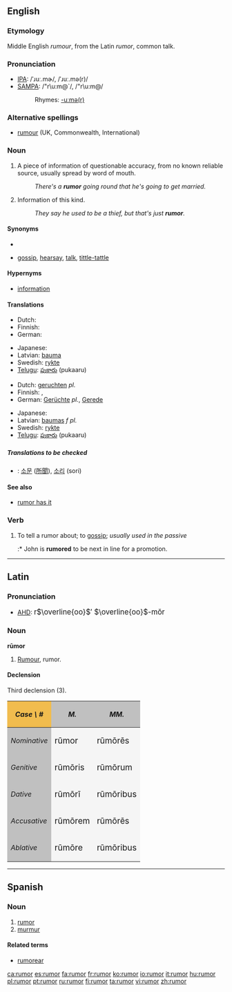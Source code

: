 <!-- If you edit this page, please also edit "rumour" to keep these two pages in synch. -->
==English==

===Etymology===
Middle English ''rumour'', from the Latin ''rumor'', common talk.

===Pronunciation===
* [[International Phonetic Alphabet|IPA]]: /ˈɹuː.mɚ/, /ˈɹuː.mə(r)/
* [[SAMPA]]: /"r\u:m@`/, /"r\u:m@/
*: Rhymes: [[Rhymes:English:-uːmə(r)|-uːmə(r)]]

===Alternative spellings===
* [[rumour]] (UK, Commonwealth, International)

===Noun===
{{en-noun|rumors|-}}

# {{countable}} A piece of information of questionable accuracy, from no known reliable source, usually spread by word of mouth.
#: ''There's a '''rumor''' going round that he's going to get married.''
# {{uncountable}} Information of this kind.
#: ''They say he used to be a thief, but that's just '''rumor'''.''

====Synonyms====
* {{sense|piece of information}}
* {{sense|information}} [[gossip]], [[hearsay]], [[talk]], [[tittle-tattle]]

====Hypernyms====
* [[information]]

====Translations====
{{trans-top|countable: piece of information}}
* Dutch: {{t+|nl|gerucht|n}}
* Finnish: {{t+|fi|huhu}}
* German: {{t+|de|Gerücht|n}}
{{trans-mid}}
* Japanese: {{t+|ja|噂|tr=[[うわさ]], uwasa|sc=Jpan}}
* Latvian: [[bauma]] {{f}}
* Swedish: [[rykte#Swedish|rykte]] {{n}}
* [[Telugu]]: [[పుకారు]] (pukaaru)
{{trans-bottom}}

{{trans-top|uncountable: information}}
* Dutch: [[geruchten]] ''pl.''
* Finnish: {{t+|fi|huhu}}, {{t+|fi|kuulopuhe}}
* German: [[Gerücht]]e {{n}} ''pl.'', [[Gerede]] {{n}}
{{trans-mid}}
* Japanese: {{t+|ja|噂|tr=[[うわさ]], uwasa|sc=Jpan}}
* Latvian: [[baumas]] ''f pl.''
* Swedish: [[rykte#Swedish|rykte]] {{n}}
* [[Telugu]]: [[పుకారు]] (pukaaru)
{{trans-bottom}}

=====Translations to be checked=====
{{checktrans}}
* {{ttbc|Korean}}: [[소문]] ([[所聞]]), [[소리]] (sori)

====See also====
* [[rumor has it]]

===Verb===

{{en-verb}}

# {{transitive}} To tell a rumor about; to [[gossip]]; ''usually used in the passive''
#:* John is '''rumored''' to be next in line for a promotion.

<!-- If you edit this page, please also edit "rumour" to keep these two pages in synch. -->

----

==Latin==

===Pronunciation===
* [[AHD]]: <big> r<math>\overline{oo}</math>′ <math>\overline{oo}</math>-mŏr </big>

===Noun===
'''rūmor'''

# [[Rumour]], rumor.

====Declension====
Third declension (3).
{| cellpadding="5" border="1"
!style="background:#F1BC4E;"| ''Case \ #''
!style="background:#C0C0C0;"| ''M.''
!style="background:#C0C0C0;"| ''MM.''
|-
!style="background:#C0C0C0;"| ''Nominative''
|style="background:#F5F5F5;"| <big> rūmor
|style="background:#F5F5F5;"| <big> rūmōrēs
|-
!style="background:#C0C0C0;"| ''Genitive''
|style="background:#F5F5F5;"| <big> rūmōris
|style="background:#F5F5F5;"| <big> rūmōrum
|-
!style="background:#C0C0C0;"| ''Dative''
|style="background:#F5F5F5;"| <big> rūmōrī
|style="background:#F5F5F5;"| <big> rūmōribus
|-
!style="background:#C0C0C0;"| ''Accusative''
|style="background:#F5F5F5;"| <big> rūmōrem
|style="background:#F5F5F5;"| <big> rūmōrēs
|-
!style="background:#C0C0C0;"| ''Ablative''
|style="background:#F5F5F5;"| <big> rūmōre
|style="background:#F5F5F5;"| <big> rūmōribus
|}

----

==Spanish==

===Noun===
{{es-noun-m|pl=rumores}}

# [[rumor]]
# [[murmur]]

====Related terms====
* [[rumorear]]

[[ca:rumor]]
[[es:rumor]]
[[fa:rumor]]
[[fr:rumor]]
[[ko:rumor]]
[[io:rumor]]
[[it:rumor]]
[[hu:rumor]]
[[pl:rumor]]
[[pt:rumor]]
[[ru:rumor]]
[[fi:rumor]]
[[ta:rumor]]
[[vi:rumor]]
[[zh:rumor]]